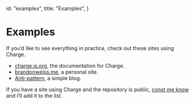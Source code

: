 
  id: "examples",
  title: "Examples",
}


# Examples

If you’d like to see everything in practice, check out these sites using Charge.

* [charge.js.org](https://github.com/brandonweiss/charge/tree/master/docs), the documentation for Charge.
* [brandonweiss.me](https://github.com/brandonweiss/brandonweiss), a personal site.
* [Anti-pattern](https://github.com/brandonweiss/anti-pattern/commit/bf3e91ebb8211a7b22183e165ce8cc287b40b729), a simple blog.

If you have a site using Charge and the repository is public,
[const me know](mailto:brandon@anti-pattern.com) and I’ll add it to the list.
